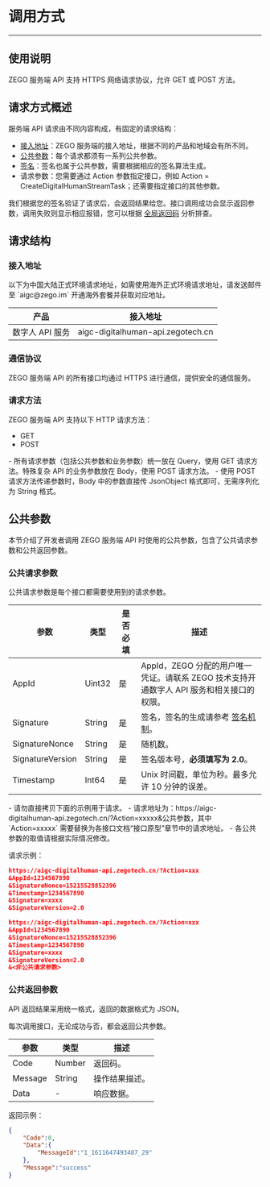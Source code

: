 
# 调用方式
---

## 使用说明

ZEGO 服务端 API 支持 HTTPS 网络请求协议，允许 GET 或 POST 方法。

## 请求方式概述

服务端 API 请求由不同内容构成，有固定的请求结构：

- [接入地址](#接入地址)：ZEGO 服务端的接入地址，根据不同的产品和地域会有所不同。
- [公共参数](#公共参数)：每个请求都须有一系列公共参数。
- [签名](#签名机制)：签名也属于公共参数，需要根据相应的签名算法生成。
- 请求参数：您需要通过 Action 参数指定接口，例如 Action = CreateDigitalHumanStreamTask；还需要指定接口的其他参数。

我们根据您的签名验证了请求后，会返回结果给您。接口调用成功会显示返回参数，调用失败则显示相应报错，您可以根据 [全局返回码](./return-codes.mdx) 分析排查。

## 请求结构

### 接入地址

<Warning title="注意">
以下为中国大陆正式环境请求地址，如需使用海外正式环境请求地址，请发送邮件至 `aigc@zego.im` 开通海外套餐并获取对应地址。
</Warning>

| 产品 | 接入地址 |
|-|-|
| 数字人 API 服务 | aigc-digitalhuman-api.zegotech.cn |


### 通信协议

ZEGO 服务端 API 的所有接口均通过 HTTPS 进行通信，提供安全的通信服务。


### 请求方法

ZEGO 服务端 API 支持以下 HTTP 请求方法：

- GET
- POST

<Note title="说明">
- 所有请求参数（包括公共参数和业务参数）统⼀放在 Query，使⽤ GET 请求方法。特殊复杂 API 的业务参数放在 Body，使用 POST 请求方法。
- 使用 POST 请求方法传递参数时，Body 中的参数直接传 JsonObject 格式即可，无需序列化为 String 格式。
</Note>

## 公共参数

本节介绍了开发者调用 ZEGO 服务端 API 时使用的公共参数，包含了公共请求参数和公共返回参数。

### 公共请求参数

公共请求参数是每个接口都需要使用到的请求参数。

| 参数 | 类型 | 是否必填 | 描述 |
|------|------|----------|------|
| AppId | Uint32 | 是 | AppId，ZEGO 分配的用户唯一凭证。<Warning title="注意">请联系 ZEGO 技术支持开通数字人 API 服务和相关接口的权限。</Warning> |
| Signature | String | 是 | 签名，签名的生成请参考 [签名机制](#签名机制)。 |
| SignatureNonce | String | 是 | 随机数。 |
| SignatureVersion | String | 是 | 签名版本号，**必须填写为 2.0**。 |
| Timestamp | Int64 | 是 | Unix 时间戳，单位为秒。最多允许 10 分钟的误差。 |

<Warning title="注意">
- 请勿直接拷贝下面的示例用于请求。
- 请求地址为：https://aigc-digitalhuman-api.zegotech.cn/?Action=xxxxx&公共参数，其中 `Action=xxxxx` 需要替换为各接口文档“接口原型”章节中的请求地址。
- 各公共参数的取值请根据实际情况修改。
</Warning>

请求示例：
<CodeGroup>
```json title="POST 请求"
https://aigc-digitalhuman-api.zegotech.cn/?Action=xxx
&AppId=1234567890
&SignatureNonce=15215528852396
&Timestamp=1234567890
&Signature=xxxx
&SignatureVersion=2.0
```

```json title="GET 请求"
https://aigc-digitalhuman-api.zegotech.cn/?Action=xxx
&AppId=1234567890
&SignatureNonce=15215528852396
&Timestamp=1234567890
&Signature=xxxx
&SignatureVersion=2.0
&<非公共请求参数>
```
</CodeGroup>

### 公共返回参数

API 返回结果采用统一格式，返回的数据格式为 JSON。

每次调用接口，无论成功与否，都会返回公共参数。

| 参数    | 类型   | 描述         |
|---------|--------|--------------|
| Code    | Number | 返回码。     |
| Message | String | 操作结果描述。 |
| Data    | -      | 响应数据。   |

返回示例：

```json
{
    "Code":0,
    "Data":{
        "MessageId":"1_1611647493487_29"
    },
    "Message":"success"
}
```

<Content />